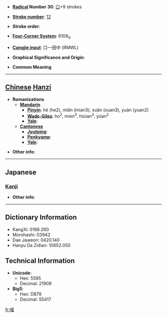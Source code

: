 * '''[[Wiktionary:Chinese radical index| Radical]] Number 30''': [[Wiktionary:Chinese radical index 口|口]]+9 strokes

* '''[[Wiktionary:Chinese total strokes index|Stroke number]]''': [[Wiktionary:Chinese total strokes index 12|12]]

* '''Stroke order''': 

* '''[[Wiktionary:Chinese four corner index|Four-Corner System]]''': 6106<sub>0</sub>

* '''[[Wiktionary:Chinese Cangjie index|Cangjie input]]''': 口一田中 (RMWL)

* '''Graphical Significance and Origin''': 

* '''Common Meaning'''

----

== [[Chinese]] [[Hanzi]] ==

* '''Romanizations'''
** '''[[Mandarin]]'''
*** '''[[Pinyin]]''': hé (he2), miǎn (mian3), xuǎn (xuan3), yuán (yuan2)
*** '''[[Wade-Giles]]''': ho<sup>2</sup>, mien<sup>3</sup>, hsüan<sup>3</sup>, yüan<sup>2</sup>
*** '''[[Yale]]''': 
** '''[[Cantonese]]'''
*** '''[[Jyutping]]''':
*** '''[[Penkyamp]]''': 
*** '''[[Yale]]''': 

* '''Other info''': 

----

==Japanese==
===[[Kanji]]===
{{kanji|on readings=[[べん]] (ben), [[めん]] (men)
|kun readings=
}}

* '''Other info''':  

----

== Dictionary Information ==

* KangXi: 0198.260
* Morohashi: 03942
* Dae Jaweon: 0420.140
* Hanyu Da Zidian: 10652.050

== Technical Information ==

* '''Unicode''':
** Hex: 5595
** Decimal: 21909
* '''Big5''':
** Hex: D879
** Decimal: 55417

[[fr:喕]]